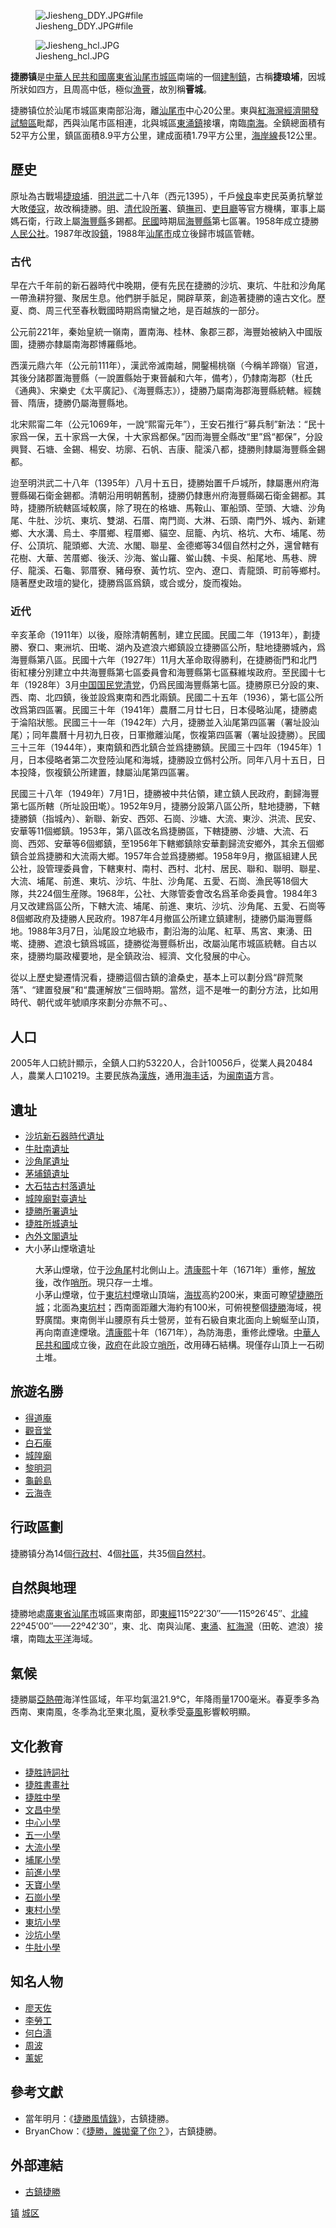 {{中国乡级行政区
|行政区全称 = 捷胜镇
|景观照片文件名 = 
|景观照片描述 = 
|汉语拼音 =
|其他语言 = 
|其他语言名称 = 
|位置图文件名 = 
|位置图描述 = 
|自定义图片=
|上级行政区 = [[广东省|广东省]][[汕尾市|汕尾市]][[城区_(汕尾市)|城區]]
|行政区类别 = 镇
|行政区划代码 = 
|行政区划 = 
|村委会 = 
|居委会 = 
|建置时间 = 
|领导职位 = 
|领导名称 = 
|政府驻地 = 後山頭
|毗邻 = 
|地理坐标 = 
|总面积 = 52平方公里
|总人口 = 
|户籍人口 = 5.3万人
|户籍人口年份 = 2006年
|常住人口 = 
|常住人口年份 = 
|人口密度 = 
|GDP = 
|邮政编码 = 516624
|电话区号 = 0660
|官方网站 = 
|网站名称 = 
}}

[[File:Jiesheng_DDY.JPG#file|thumb]]

[[File:Jiesheng_hcl.JPG|thumb]]

'''捷勝镇'''是[[中華人民共和國|中華人民共和國]][[廣東省|廣東省]][[汕尾市|汕尾市]][[城区_(汕尾市)|城區]]南端的一個[[建制鎮|建制鎮]]，古稱'''捷琅埔'''，因城所狀如四方，且周高中低，極似[[漁罾|漁罾]]，故別稱'''罾城'''。

捷勝镇位於汕尾市城區東南部沿海，離[[汕尾市|汕尾市]]中心20公里。東與[[紅海灣經濟開發試驗區|紅海灣經濟開發試驗區]]毗鄰，西與汕尾市區相連，北與城區[[东涌镇_(汕尾市)|東涌鎮]]接壤，南臨[[南海|南海]]。全鎮總面積有52平方公里，鎮區面積8.9平方公里，建成面積1.79平方公里，[[海岸線|海岸線]]長12公里。

==歷史==
原址為古戰場[[捷琅埔|捷琅埔]]．[[明|明]][[洪武|洪武]]二十八年（西元1395），千戶[[候良|候良]]率吏民英勇抗擊並大敗[[倭寇|倭寇]]，故改稱捷勝。[[明|明]]、[[清代|清代]]設[[所署|所署]]、鎮[[撫司|撫司]]、[[吏目廳|吏目廳]]等官方機構，軍事上屬媽石衛，行政上屬[[海豐縣|海豐縣]]多錫都。[[中華民國|民國]]時期屆[[海豐縣|海豐縣]]第七區署。1958年成立捷勝[[人民公社|人民公社]]。1987年改設[[鎮|鎮]]，1988年[[汕尾市|汕尾市]]成立後歸市城區管轄。

===古代===
早在六千年前的新石器時代中晚期，便有先民在捷勝的沙坑、東坑、牛肚和沙角尾一帶漁耕狩獵、聚居生息。他們胼手胝足，開辟草萊，創造著捷勝的遠古文化。歷夏、商、周三代至春秋戰國時期爲南蠻之地，是百越族的一部分。

公元前221年，秦始皇統一嶺南，置南海、桂林、象郡三郡，海豐始被納入中國版圖，捷勝亦隸屬南海郡博羅縣地。

西漢元鼎六年（公元前111年），漢武帝滅南越，開鑿楊桃嶺（今稱羊蹄嶺）官道，其後分諸郡置海豐縣（一說置縣始于東晉鹹和六年，備考），仍隸南海郡（杜氏《通典》、宋樂史《太平廣記》、《海豐縣志》），捷勝乃屬南海郡海豐縣統轄。經魏晉、隋唐，捷勝仍屬海豐縣地。

北宋熙甯二年（公元1069年，一說“熙甯元年”），王安石推行“募兵制”新法：“民十家爲一保，五十家爲一大保，十大家爲都保。”因而海豐全縣改“里”爲“都保”，分設興賢、石塘、金錫、楊安、坊廓、石帆、吉康、龍溪八都，捷勝則隸屬海豐縣金錫都。

迨至明洪武二十八年（1395年）八月十五日，捷勝始置千戶城所，隸屬惠州府海豐縣碣石衛金錫都。清朝沿用明朝舊制，捷勝仍隸惠州府海豐縣碣石衛金錫都。其時，捷勝所統轄區域較廣，除了現在的格塘、馬鞍山、軍船頭、茔頭、大塘、沙角尾、牛肚、沙坑、東坑、雙湖、石厝、南門崗、大淋、石頭、南門外、城內、新建鄉、大水溝、烏土、李厝鄉、程厝鄉、貓空、屈籠、內坑、格坑、大布、埔尾、芴仔、公頂坑、龍頭鄉、大流、水閣、聯星、金德鄉等34個自然村之外，還曾轄有花樹、大華、苦厝鄉、後沃、沙海、鲎山羅、鲎山魏、卡吳、船尾地、馬巷、牌仔、龍溪、石龜、郭厝寮、豬母寮、黃竹坑、空內、遼口、青龍頭、町前等鄉村。隨著歷史政壇的變化，捷勝爲區爲鎮，或合或分，旋而複始。

===近代===
辛亥革命（1911年）以後，廢除清朝舊制，建立民國。民國二年（1913年），劃捷勝、寮口、東洲坑、田墘、湖內及遮浪六鄉鎮設立捷勝區公所，駐地捷勝城內，爲海豐縣第八區。民國十六年（1927年）11月大革命取得勝利，在捷勝衙門和北門街紅樓分別建立中共海豐縣第七區委員會和海豐縣第七區蘇維埃政府。至民國十七年（1928年）3月[[中国国民党清党|中国国民党清党]]，仍爲民國海豐縣第七區。捷勝原已分設的東、西、南、北四鎮，後並設爲東南和西北兩鎮。民國二十五年（1936），第七區公所改爲第四區署。民國三十年（1941年）農曆二月廿七日，日本侵略汕尾，捷勝處于淪陷狀態。民國三十一年（1942年）六月，捷勝並入汕尾第四區署（署址設汕尾）；同年農曆十月初九日夜，日軍撤離汕尾，恢複第四區署（署址設捷勝）。民國三十三年（1944年），東南鎮和西北鎮合並爲捷勝鎮。民國三十四年（1945年）1月，日本侵略者第二次登陸汕尾和海城，捷勝設立僞村公所。同年八月十五日，日本投降，恢複鎮公所建置，隸屬汕尾第四區署。

民國三十八年（1949年）7月1日，捷勝被中共佔領，建立鎮人民政府，劃歸海豐第七區所轄（所址設田墘）。1952年9月，捷勝分設第八區公所，駐地捷勝，下轄捷勝鎮（指城內）、新聯、新安、西郊、石崗、沙塘、大流、東沙、洪流、民安、安華等11個鄉鎮。1953年，第八區改名爲捷勝區，下轄捷勝、沙塘、大流、石崗、西郊、安華等6個鄉鎮，至1956年下轄鄉鎮除安華劃歸流安鄉外，其余五個鄉鎮合並爲捷勝和大流兩大鄉。1957年合並爲捷勝鄉。1958年9月，撤區組建人民公社，設管理委員會，下轄東村、南村、西村、北村、居民、聯和、聯明、聯星、大流、埔尾、前進、東坑、沙坑、牛肚、沙角尾、五愛、石崗、漁民等18個大隊，共224個生産隊。1968年，公社、大隊管委會改名爲革命委員會。1984年3月又改建爲區公所，下轄大流、埔尾、前進、東坑、沙坑、沙角尾、五愛、石崗等8個鄉政府及捷勝人民政府。1987年4月撤區公所建立鎮建制，捷勝仍屬海豐縣地。1988年3月7日，汕尾設立地級市，劃沿海的汕尾、紅草、馬宮、東湧、田墘、捷勝、遮浪七鎮爲城區，捷勝從海豐縣析出，改屬汕尾市城區統轄。自古以來，捷勝均屬政權要地，是全鎮政治、經濟、文化發展的中心。

從以上歷史變遷情況看，捷勝這個古鎮的滄桑史，基本上可以劃分爲“辟荒聚落”、“建置發展”和“農運解放”三個時期。當然，這不是唯一的劃分方法，比如用時代、朝代或年號順序來劃分亦無不可。、

==人口==
2005年人口統計顯示，全鎮人口約53220人，合計10056戶，從業人員20484人，農業人口10219。主要民族為[[漢族|漢族]]，通用[[海丰话|海丰话]]，为[[闽南语|闽南语]]方言。

==遺址==
*[[沙坑新石器時代遺址|沙坑新石器時代遺址]]
*[[牛肚南遺址|牛肚南遺址]]
*[[沙角尾遺址|沙角尾遺址]]
*[[茅埔鎮遺址|茅埔鎮遺址]]
*[[大石牯古村落遺址|大石牯古村落遺址]]
*[[城隍廟對臺遺址|城隍廟對臺遺址]]
*[[捷勝所署遺址|捷勝所署遺址]]
*[[捷胜所城遺址|捷胜所城遺址]]
*[[內外文閣遺址|內外文閣遺址]]
*大小茅山煙墩遺址
: 大茅山煙墩，位于[[沙角尾|沙角尾]]村北側山上。[[清|清]][[康熙|康熙]]十年（1671年）重修，[[解放後|解放後]]，改作[[哨所|哨所]]。現只存一土堆。
: 小茅山煙墩，位于[[東坑村|東坑村]]煙墩山頂端，[[海拔|海拔]]高約200米，東面可瞭望[[捷勝所城|捷勝所城]]；北面為[[東坑村|東坑村]]；西南面距離大海約有100米，可俯視整個[[捷勝|捷勝]]海域，視野廣闊。東南側半山腰原有兵士營房，並有石級自東北面向上蜿蜒至山頂，再向南直達煙墩。[[清|清]][[康熙|康熙]]十年（1671年），為防海患，重修此煙墩。[[中華人民共和國|中華人民共和國]]成立後，[[政府|政府]]在此設立[[哨所|哨所]]，改用磚石結構。現僅存山頂上一石砌土堆。

==旅遊名勝==
*[[得道庵|得道庵]]
*[[觀音堂|觀音堂]]
*[[白石庵|白石庵]]
*[[城隍廟|城隍廟]]
*[[黎明洞|黎明洞]]
*[[龜齡島|龜齡島]]
*[[云海寺|云海寺]]

==行政區劃==
捷勝镇分為14個[[行政村|行政村]]、4個[[社區|社區]]，共35個[[自然村|自然村]]。

==自然與地理==
捷勝地處[[廣東省|廣東省]][[汕尾市|汕尾市]]城區東南部，即[[東經|東經]]115º22′30″——115º26′45″、[[北緯|北緯]]22º45′00″——22º42′30″，東、北、南與汕尾、[[東涌_(香港)|東涌]]、[[紅海灣|紅海灣]]（田乾、遮浪）接壤，南臨[[太平洋|太平洋]]海域。

==氣候==
捷勝屬[[亞熱帶|亞熱帶]]海洋性區域，年平均氣溫21.9℃，年降雨量1700毫米。春夏季多為西南、東南風，冬季為北至東北風，夏秋季受[[臺風|臺風]]影響較明顯。

==文化教育==
*[[捷胜詩詞社|捷胜詩詞社]]
*[[捷胜書畫社|捷胜書畫社]]
*[[捷胜中學|捷胜中學]]
*[[文昌中學|文昌中學]]
*[[中心小學|中心小學]]
*[[五一小學|五一小學]]
*[[大流小學|大流小學]]
*[[埔尾小學|埔尾小學]]
*[[前進小學|前進小學]]
*[[天寶小學|天寶小學]]
*[[石崗小學|石崗小學]]
*[[東村小學|東村小學]]
*[[東坑小學|東坑小學]]
*[[沙坑小學|沙坑小學]]
*[[牛肚小學|牛肚小學]]

==知名人物==
*[[廖天佐|廖天佐]]
*[[李勞工|李勞工]]
*[[何白濤|何白濤]]
*[[周波|周波]]
*[[薰妮|薰妮]]

==參考文獻==
*當年明月：《[http://www.jiesheng.net/viewthread.php?tid=7049&extra=page%3D1 捷勝風情錄]{{dead link|date=2018年3月 |bot=InternetArchiveBot |fix-attempted=yes }}》，古鎮捷勝。
*BryanChow：《[http://www.jiesheng.net/viewthread.php?tid=10035&extra=page%3D1 捷勝，誰拋棄了你？]{{dead link|date=2018年3月 |bot=InternetArchiveBot |fix-attempted=yes }}》，古鎮捷勝。

==外部連結==
*[http://www.jiesheng.net 古鎮捷勝] {{Wayback|url=http://www.jiesheng.net/ |date=20190822104708 }}

{{廣東省汕尾市城區行政區劃}}

[[Category:汕尾市城区行政区划|镇]]
[[Category:汕尾建制镇|城区]]